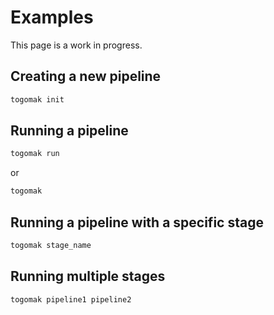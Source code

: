# Examples

 
<Callout type="warning" emoji="⚠️">
  This page is a work in progress.
</Callout>

## Creating a new pipeline

```bash
togomak init
```

## Running a pipeline

```bash
togomak run
```
or 
```bash
togomak
```

## Running a pipeline with a specific stage

```bash
togomak stage_name
```

## Running multiple stages

```bash
togomak pipeline1 pipeline2
```

